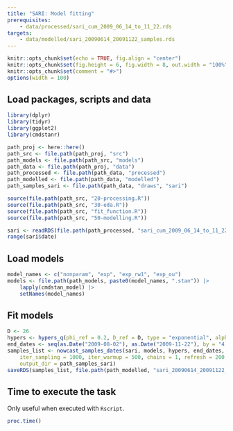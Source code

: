 ```yaml
---
title: "SARI: Model fitting"
prerequisites:
    - data/processed/sari_cum_2009_06_14_to_11_22.rds
targets:
    - data/modelled/sari_20090614_20091122_samples.rds
---
```


```r
knitr::opts_chunk$set(echo = TRUE, fig.align = "center")
knitr::opts_chunk$set(fig.height = 6, fig.width = 8, out.width = "100%")
knitr::opts_chunk$set(comment = "#>")
options(width = 100)
```

## Load packages, scripts and data

```r
library(dplyr)
library(tidyr)
library(ggplot2)
library(cmdstanr)

path_proj <- here::here()
path_src <- file.path(path_proj, "src")
path_models <- file.path(path_src, "models")
path_data <- file.path(path_proj, "data")
path_processed <- file.path(path_data, "processed")
path_modelled <- file.path(path_data, "modelled")
path_samples_sari <- file.path(path_data, "draws", "sari")

source(file.path(path_src, "20-processing.R"))
source(file.path(path_src, "30-eda.R"))
source(file.path(path_src, "fit_function.R"))
source(file.path(path_src, "50-modelling.R"))

sari <- readRDS(file.path(path_processed, "sari_cum_2009_06_14_to_11_22.rds"))
range(sari$date)
```

## Load models

```r
model_names <- c("nonparam", "exp", "exp_rw1", "exp_ou")
models <- file.path(path_models, paste0(model_names, ".stan")) |>
    lapply(cmdstan_model) |>
    setNames(model_names)
```

## Fit models

```r
D <- 26
hypers <- hypers_q(phi_ref = 0.2, D_ref = D, type = "exponential", alpha_phi = 1.4, sd_log_b = 0.5, delay_seq = 0:D)
end_dates <- seq(as.Date("2009-08-02"), as.Date("2009-11-22"), by = "4 week")
samples_list <- nowcast_samples_dates(sari, models, hypers, end_dates, 26,
    iter_sampling = 1000, iter_warmup = 500, chains = 1, refresh = 200, thin = 1,
    output_dir = path_samples_sari)
saveRDS(samples_list, file.path(path_modelled, "sari_20090614_20091122_samples.rds"))
```

## Time to execute the task

Only useful when executed with `Rscript`.

```r
proc.time()
```


